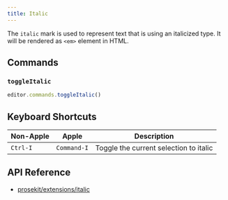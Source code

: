 ```yaml
---
title: Italic
---
```



The `italic` mark is used to represent text that is using an italicized type. It will be rendered as `<em>` element in HTML.

<Demo story="italic" />

## Commands

### `toggleItalic`

```ts
editor.commands.toggleItalic()
```

## Keyboard Shortcuts

| Non-Apple | Apple       | Description                            |
| --------- | ----------- | -------------------------------------- |
| `Ctrl-I`  | `Command-I` | Toggle the current selection to italic |

## API Reference

- [prosekit/extensions/italic](/references/extensions/italic)
